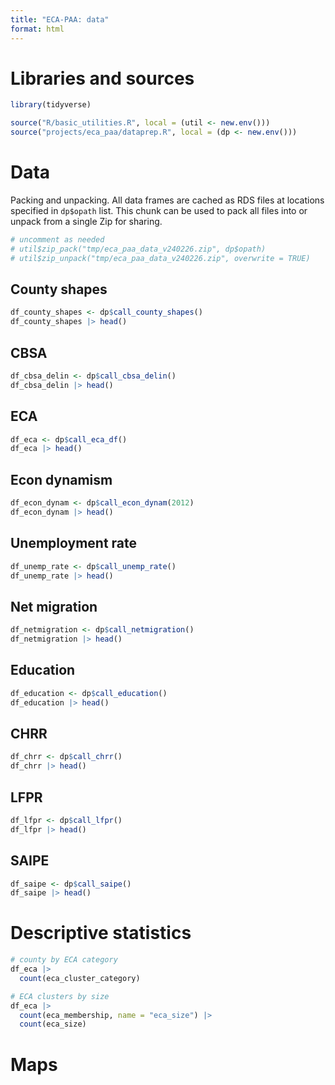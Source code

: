 ```yaml
---
title: "ECA-PAA: data"
format: html
---
```


# Libraries and sources

```r
library(tidyverse)

source("R/basic_utilities.R", local = (util <- new.env()))
source("projects/eca_paa/dataprep.R", local = (dp <- new.env()))

```



# Data

Packing and unpacking.
All data frames are cached as RDS files at locations specified in `dp$opath` list.
This chunk can be used to pack all files into or unpack from a single Zip for sharing.

```r
# uncomment as needed
# util$zip_pack("tmp/eca_paa_data_v240226.zip", dp$opath)
# util$zip_unpack("tmp/eca_paa_data_v240226.zip", overwrite = TRUE)
```


## County shapes

```r
df_county_shapes <- dp$call_county_shapes()
df_county_shapes |> head()
```


## CBSA

```r
df_cbsa_delin <- dp$call_cbsa_delin()
df_cbsa_delin |> head()
```


## ECA

```r
df_eca <- dp$call_eca_df()
df_eca |> head()
```

## Econ dynamism

```r
df_econ_dynam <- dp$call_econ_dynam(2012)
df_econ_dynam |> head()

```


## Unemployment rate

```r
df_unemp_rate <- dp$call_unemp_rate()
df_unemp_rate |> head()

```



## Net migration

```r
df_netmigration <- dp$call_netmigration()
df_netmigration |> head()

```



## Education

```r
df_education <- dp$call_education()
df_education |> head()

```
## CHRR

```r
df_chrr <- dp$call_chrr()
df_chrr |> head()
```
## LFPR

```r
df_lfpr <- dp$call_lfpr()
df_lfpr |> head()
```

## SAIPE

```r
df_saipe <- dp$call_saipe()
df_saipe |> head()
```

# Descriptive statistics

```r
# county by ECA category
df_eca |>
  count(eca_cluster_category)

# ECA clusters by size
df_eca |>
  count(eca_membership, name = "eca_size") |>
  count(eca_size)
```


# Maps


